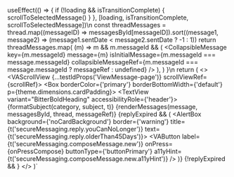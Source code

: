 
useEffect(() => {
    if (!loading && isTransitionComplete) {
      scrollToSelectedMessage()
    }
}, [loading, isTransitionComplete, scrollToSelectedMessage])\n
  const threadMessages = thread.map((messageID) => messagesById[messageID]).sort((message1, message2) => (message1.sentDate < message2.sentDate ? -1 : 1))
  return threadMessages.map(
    (m) =>
      m &&
      m.messageId && (
        <CollapsibleMessage
          key={m.messageId}
          message={m}
          isInitialMessage={m.messageId === message.messageId}
          collapsibleMessageRef={m.messageId === message.messageId ? messageRef : undefined}
        />
      ),
  )
}\n
return (
<>
    <VAScrollView {...testIdProps('ViewMessage-page')} scrollViewRef={scrollRef}>
    <Box mt={theme.dimensions.standardMarginBetween} mb={theme.dimensions.condensedMarginBetween}>
        <Box borderColor={'primary'} borderBottomWidth={'default'} p={theme.dimensions.cardPadding}>
        <TextView variant="BitterBoldHeading" accessibilityRole={'header'}>
            {formatSubject(category, subject, t)}
        </TextView>
        </Box>
        {renderMessages(message, messagesById, thread, messageRef)}
    </Box>
    {replyExpired && (
        <Box mt={theme.dimensions.standardMarginBetween} mx={theme.dimensions.gutter} mb={theme.dimensions.contentMarginBottom}>
        <AlertBox background={'noCardBackground'} border={'warning'} title={t('secureMessaging.reply.youCanNoLonger')} text={t('secureMessaging.reply.olderThan45Days')}>
            <Box mt={theme.dimensions.standardMarginBetween}>
            <VAButton
                label={t('secureMessaging.composeMessage.new')}
                onPress={onPressCompose}
                buttonType={'buttonPrimary'}
                a11yHint={t('secureMessaging.composeMessage.new.a11yHint')}
            />
            </Box>
        </AlertBox>
        </Box>
    )}
    </VAScrollView>
    {!replyExpired && <ReplyMessageFooter messageID={messageID} />}
</>
)`

<HooksInfo componentName="useAutoScrollToElement" example={exampleString}/>
